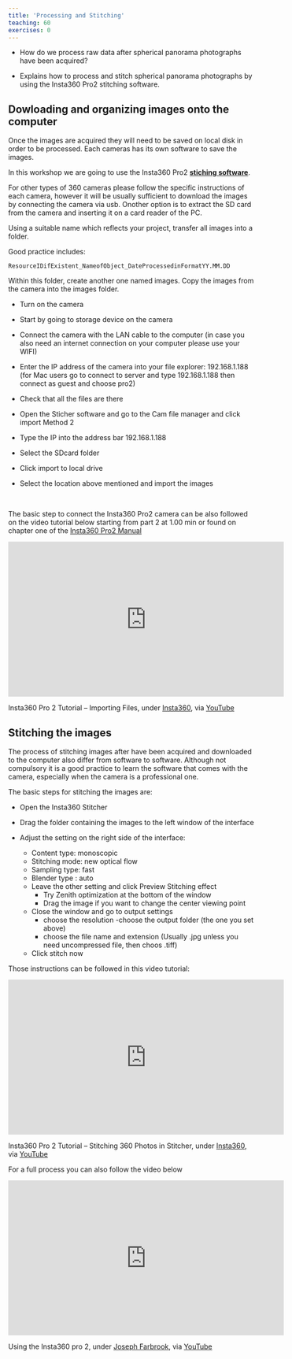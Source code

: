 ```yaml
---
title: 'Processing and Stitching'
teaching: 60
exercises: 0
---
```



:::::::::::::::::::::::::::::::::::::: questions 



- How do we process raw data after spherical panorama photographs have been acquired? 

:::::::::::::::::::::::::::::::::::::::::::::::::

:::::::::::::::::::::::::::::::::::::: objectives 



- Explains how to process and stitch spherical panorama photographs by using
the Insta360 Pro2 stitching software. 

:::::::::::::::::::::::::::::::::::::::::::::::::


<!--
<span style="color:red">
NICOLA PLEASE explain the process rather than including a video.
</span>
-->

## Dowloading and organizing images onto the computer

Once the images are acquired they will need to be saved on local disk in order to be processed. Each cameras has its own software to save the images. 


In this workshop we are going to use the Insta360 Pro2 [**stiching software**](https://www.insta360.com/download/insta360-pro2). 


For other types of 360 cameras please follow the specific instructions of each camera, however it will be usually sufficient to download the images by connecting the camera via usb. Onother option is to extract the SD card from the camera and inserting it on a card reader of the PC.

Using a suitable name which reflects your project, transfer all images into a folder.

Good practice includes:

    ResourceIDifExistent_NameofObject_DateProcessedinFormatYY.MM.DD
    
Within this folder, create another one named images. Copy the images from the camera into the images folder.

 - Turn on the camera

 - Start by going to storage device on the camera

 - Connect the camera with the LAN cable to the computer (in case you also need an internet connection on your computer please use your WIFI)
 
 - Enter the IP address of the camera into your file explorer: 192.168.1.188\pro2 (for Mac users go to connect to server and type 192.168.1.188 then connect as guest and choose pro2)
 
 - Check that all the files are there
 
 - Open the Sticher software and go to the Cam file manager and click import Method 2
 
 - Type the IP into the address bar 192.168.1.188
 
 - Select the SDcard folder
 
 - Click import to local drive
 
 - Select the location above mentioned and import the images
 
 
\

The basic step to connect the Insta360 Pro2 camera can be also followed on the video tutorial below starting from part 2 at 1.00 min or found on chapter one of the [Insta360 Pro2 Manual](https://data.d4science.org/shub/E_ZWY4eFRLK3JxQWdxU0lDb0pBV2VsZStzM0toVG1xRTJZZUVMd1VVZExpcDJHaElpWm41d0JTMFhJaU9Id0owWA==)

<iframe width="560" height="315" src="https://www.youtube.com/embed/HEKvguHE8HM?si=7rLzOtexpkAoZVjG" title="YouTube video player" frameborder="0" allow="accelerometer; autoplay; clipboard-write; encrypted-media; gyroscope; picture-in-picture; web-share" allowfullscreen></iframe> 
Insta360 Pro 2 Tutorial – Importing Files, under [Insta360](https://www.insta360.com/), via [YouTube](https://www.youtube.com/watch?v=HEKvguHE8HM) 


## Stitching the images
The process of stitching images after have been acquired and downloaded to the computer also differ from software to software. Although not compulsory it is a good practice to learn the software that comes with the camera, especially when the camera is a professional one.

The basic steps for stitching the images are:

- Open the Insta360 Stitcher

- Drag the folder containing the images to the left window of the interface

- Adjust the setting on the right side of the interface:

  - Content type: monoscopic
  - Stitching mode: new optical flow
  - Sampling type: fast
  - Blender type : auto
  - Leave the other setting and click Preview Stitching effect
    - Try Zenith optimization at the bottom of the window
    - Drag the image if you want to change the center viewing point
  - Close the window and go to output settings
    - choose the resolution
    -choose the output folder (the one you set above)
    - choose the file name and extension (Usually .jpg unless you need uncompressed file, then choos .tiff)
  - Click stitch now
  



Those instructions can be followed in this video tutorial:

<iframe width="560" height="315" src="https://www.youtube.com/embed/ZozZv_ONfi8?si=NFKpjsdrsJfhgW76" title="YouTube video player" frameborder="0" allow="accelerometer; autoplay; clipboard-write; encrypted-media; gyroscope; picture-in-picture; web-share" allowfullscreen></iframe>


Insta360 Pro 2 Tutorial – Stitching 360 Photos in Stitcher, under [Insta360](https://www.insta360.com/), via [YouTube](https://www.youtube.com/watch?v=ZozZv_ONfi8) 



For a full process you can also follow the video below

<iframe width="560" height="315" src="https://www.youtube.com/embed/SwzBG5F84Pc?si=JV-zwA1Tx8o8KG4V" title="YouTube video player" frameborder="0" allow="accelerometer; autoplay; clipboard-write; encrypted-media; gyroscope; picture-in-picture; web-share" allowfullscreen></iframe>

Using the Insta360 pro 2, under [Joseph Farbrook](https://www.youtube.com/@josephfarbrook), via [YouTube](https://www.youtube.com/watch?v=SwzBG5F84Pc)

